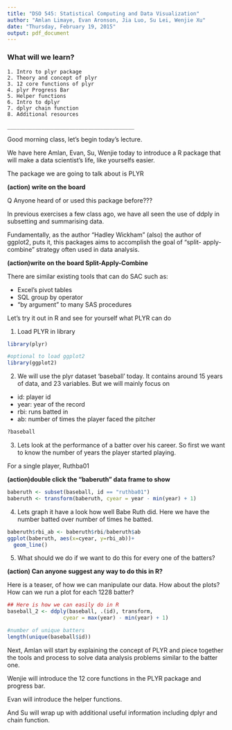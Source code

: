 ---
title: "DSO 545: Statistical Computing and Data Visualization"
author: "Amlan Limaye, Evan Aronson, Jia Luo, Su Lei, Wenjie Xu"
date: "Thursday, February 19, 2015"
output: pdf_document
---

### What will we learn?
    1. Intro to plyr package
    2. Theory and concept of plyr
    3. 12 core functions of plyr
    4. plyr Progress Bar
    5. Helper functions
    6. Intro to dplyr
    7. dplyr chain function
    8. Additional resources
    
    _________________________________________
    
Good morning class, let's begin today's lecture. 

We have here Amlan, Evan, Su, Wenjie today to introduce a R package that will make a data scientist's life, like yourselfs easier. 

The package we are going to talk about is PLYR 

**(action) write on the board**

Q Anyone heard of or used this package before???

In previous exercises a few class ago, we have all seen the use of ddply in subsetting and summarising data. 

Fundamentally, as the author "Hadley Wickham" (also) the author of ggplot2, puts it, this packages aims to accomplish the goal of "split- apply-combine" strategy often used in data analysis. 

**(action)write on the board Split-Apply-Combine**

There are similar existing tools that can do SAC such as:

 - Excel's pivot tables
 - SQL group by operator
 - "by argument" to many SAS procedures
 
Let's try it out in R and see for yourself what PLYR can do 

1. Load PLYR in library
```{r}
library(plyr)

#optional to load ggplot2 
library(ggplot2)
```

2. We will use the plyr dataset 'baseball' today. It contains around 15 years of data, and 23 variables. But we will mainly focus on

  - id: player id
  - year: year of the record
  - rbi: runs batted in 
  - ab: number of times the player faced the pitcher

```{r}
?baseball
```

3. Lets look at the performance of a batter over his career. So first we want to know the number of years the player started playing. 

For a single player, Ruthba01

**(action)double click the "baberuth" data frame to show **
```{r}
baberuth <- subset(baseball, id == "ruthba01")
baberuth <- transform(baberuth, cyear = year - min(year) + 1)
```

4. Lets graph it have a look how well Babe Ruth did. Here we have the number batted over number of times he batted. 
```{r}
baberuth$rbi_ab <- baberuth$rbi/baberuth$ab
ggplot(baberuth, aes(x=cyear, y=rbi_ab))+
  geom_line()
```

5. What should we do if we want to do this for every one of the batters?

**(action) Can anyone suggest any way to do this in R?**

Here is a teaser, of how we can manipulate our data. How about the plots? How can we run a plot for each 1228 batter? 
```{r}
## Here is how we can easily do in R
baseball_2 <- ddply(baseball, .(id), transform,
                  cyear = max(year) - min(year) + 1)

#number of unique batters
length(unique(baseball$id))
```

Next, Amlan will start by explaining the concept of PLYR and piece together the tools and process to solve data analysis problems similar to the batter one. 

Wenjie will introduce the 12 core functions in the PLYR package and progress bar. 

Evan will introduce the helper functions. 

And Su will wrap up with additional useful information including dplyr and chain function. 




